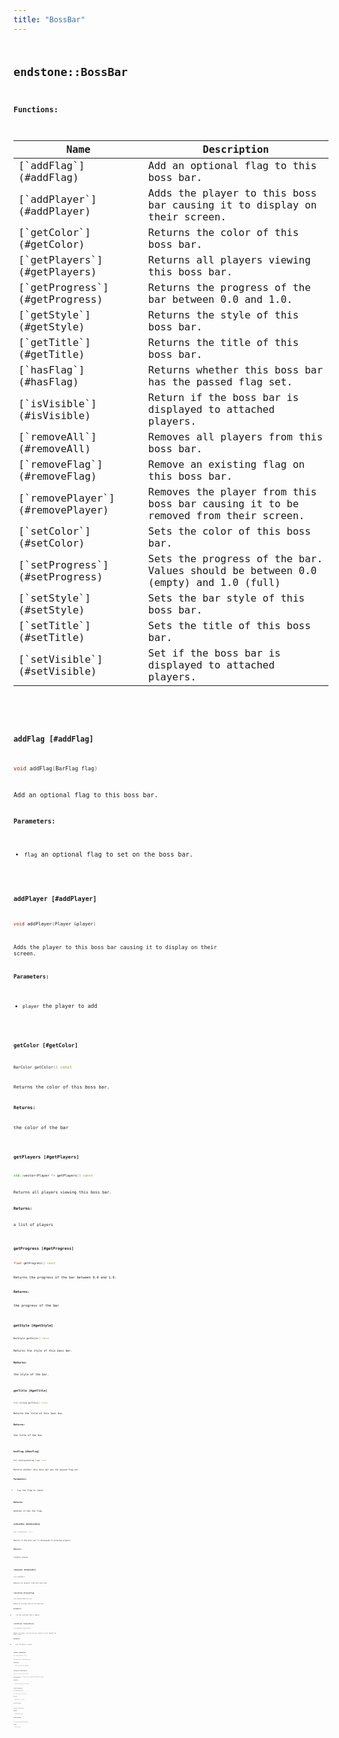 ```yaml
---
title: "BossBar"
---
```


## <code className="doc-symbol doc-symbol-class"/> endstone::BossBar

















**Functions:**

<table>
<thead>
   <tr>
      <th>Name</th>
      <th>Description</th>
   </tr>
</thead>
<tbody>
<tr key="classendstone_1_1_boss_bar_1a7620a5bbf2fe2e260ffd981ed812b233">
    <td>[`addFlag`](#addFlag)</td>
    <td>Add an optional flag to this boss bar.</td>
</tr>
<tr key="classendstone_1_1_boss_bar_1a12761830372d48958fd50bddef835170">
    <td>[`addPlayer`](#addPlayer)</td>
    <td>Adds the player to this boss bar causing it to display on their screen.</td>
</tr>
<tr key="classendstone_1_1_boss_bar_1adf1bfb4dc7ac123c729edc425c6dbf38">
    <td>[`getColor`](#getColor)</td>
    <td>Returns the color of this boss bar.</td>
</tr>
<tr key="classendstone_1_1_boss_bar_1a56def5f8e4f80164ae5d17288adc3c98">
    <td>[`getPlayers`](#getPlayers)</td>
    <td>Returns all players viewing this boss bar.</td>
</tr>
<tr key="classendstone_1_1_boss_bar_1a26fd77e91731b0d93a1053251c551cd0">
    <td>[`getProgress`](#getProgress)</td>
    <td>Returns the progress of the bar between 0.0 and 1.0.</td>
</tr>
<tr key="classendstone_1_1_boss_bar_1a12f194cb1f44f0875591c2d31a26a079">
    <td>[`getStyle`](#getStyle)</td>
    <td>Returns the style of this boss bar.</td>
</tr>
<tr key="classendstone_1_1_boss_bar_1adf79b39c307ce9a60ce97150a10da473">
    <td>[`getTitle`](#getTitle)</td>
    <td>Returns the title of this boss bar.</td>
</tr>
<tr key="classendstone_1_1_boss_bar_1a059c621a5d4bb4bd32aa1567195f6332">
    <td>[`hasFlag`](#hasFlag)</td>
    <td>Returns whether this boss bar has the passed flag set.</td>
</tr>
<tr key="classendstone_1_1_boss_bar_1a00f426146a25566319f641881318aa43">
    <td>[`isVisible`](#isVisible)</td>
    <td>Return if the boss bar is displayed to attached players.</td>
</tr>
<tr key="classendstone_1_1_boss_bar_1adb723506a074cee293e813a4409b12c2">
    <td>[`removeAll`](#removeAll)</td>
    <td>Removes all players from this boss bar.</td>
</tr>
<tr key="classendstone_1_1_boss_bar_1a1300817a31f861f6ec11094ab4d39a40">
    <td>[`removeFlag`](#removeFlag)</td>
    <td>Remove an existing flag on this boss bar.</td>
</tr>
<tr key="classendstone_1_1_boss_bar_1a5e1dfb34a264bfcbfea1af2c2a2ba578">
    <td>[`removePlayer`](#removePlayer)</td>
    <td>Removes the player from this boss bar causing it to be removed from their screen.</td>
</tr>
<tr key="classendstone_1_1_boss_bar_1a6f2954ac107a94b825740c52946f5fe1">
    <td>[`setColor`](#setColor)</td>
    <td>Sets the color of this boss bar.</td>
</tr>
<tr key="classendstone_1_1_boss_bar_1af9af318e8026186174ae0b729ab964f7">
    <td>[`setProgress`](#setProgress)</td>
    <td>Sets the progress of the bar. Values should be between 0.0 (empty) and 1.0 (full)</td>
</tr>
<tr key="classendstone_1_1_boss_bar_1ae9af39fed4792bba3635aca0b33cc364">
    <td>[`setStyle`](#setStyle)</td>
    <td>Sets the bar style of this boss bar.</td>
</tr>
<tr key="classendstone_1_1_boss_bar_1a8001b15b6c865dff7505af594854f9d6">
    <td>[`setTitle`](#setTitle)</td>
    <td>Sets the title of this boss bar.</td>
</tr>
<tr key="classendstone_1_1_boss_bar_1ac037275aadff9ea427432063ffeca138">
    <td>[`setVisible`](#setVisible)</td>
    <td>Set if the boss bar is displayed to attached players.</td>
</tr>
</tbody>
</table>

### <code className="doc-symbol doc-symbol-function"/> addFlag [#addFlag]

```cpp
void addFlag(BarFlag flag)
```

Add an optional flag to this boss bar.





**Parameters:**


* `flag` an optional flag to set on the boss bar. 




        
### <code className="doc-symbol doc-symbol-function"/> addPlayer [#addPlayer]

```cpp
void addPlayer(Player &player)
```

Adds the player to this boss bar causing it to display on their screen.





**Parameters:**


* `player` the player to add 




        
### <code className="doc-symbol doc-symbol-function"/> getColor [#getColor]

```cpp
BarColor getColor() const
```

Returns the color of this boss bar.





**Returns:**

the color of the bar 





        
### <code className="doc-symbol doc-symbol-function"/> getPlayers [#getPlayers]

```cpp
std::vector<Player *> getPlayers() const
```

Returns all players viewing this boss bar.





**Returns:**

a list of players 





        
### <code className="doc-symbol doc-symbol-function"/> getProgress [#getProgress]

```cpp
float getProgress() const
```

Returns the progress of the bar between 0.0 and 1.0.





**Returns:**

the progress of the bar 





        
### <code className="doc-symbol doc-symbol-function"/> getStyle [#getStyle]

```cpp
BarStyle getStyle() const
```

Returns the style of this boss bar.





**Returns:**

the style of the bar. 





        
### <code className="doc-symbol doc-symbol-function"/> getTitle [#getTitle]

```cpp
std::string getTitle() const
```

Returns the title of this boss bar.





**Returns:**

the title of the bar 





        
### <code className="doc-symbol doc-symbol-function"/> hasFlag [#hasFlag]

```cpp
bool hasFlag(BarFlag flag) const
```

Returns whether this boss bar has the passed flag set.





**Parameters:**


* `flag` the flag to check. 



**Returns:**

whether it has the flag. 





        
### <code className="doc-symbol doc-symbol-function"/> isVisible [#isVisible]

```cpp
bool isVisible() const
```

Return if the boss bar is displayed to attached players.





**Returns:**

visible status 





        
### <code className="doc-symbol doc-symbol-function"/> removeAll [#removeAll]

```cpp
void removeAll()
```

Removes all players from this boss bar.

### <code className="doc-symbol doc-symbol-function"/> removeFlag [#removeFlag]

```cpp
void removeFlag(BarFlag flag)
```

Remove an existing flag on this boss bar.





**Parameters:**


* `flag` the existing flag to remove. 




        
### <code className="doc-symbol doc-symbol-function"/> removePlayer [#removePlayer]

```cpp
void removePlayer(Player &player)
```

Removes the player from this boss bar causing it to be removed from their screen.





**Parameters:**


* `player` the player to remove 




        
### <code className="doc-symbol doc-symbol-function"/> setColor [#setColor]

```cpp
void setColor(BarColor color)
```

Sets the color of this boss bar.





**Parameters:**


* `color` the color of the bar 




        
### <code className="doc-symbol doc-symbol-function"/> setProgress [#setProgress]

```cpp
Result<void> setProgress(float progress)
```

Sets the progress of the bar. Values should be between 0.0 (empty) and 1.0 (full)





**Parameters:**


* `progress` the progress of the bar 




        
### <code className="doc-symbol doc-symbol-function"/> setStyle [#setStyle]

```cpp
void setStyle(BarStyle style)
```

Sets the bar style of this boss bar.





**Parameters:**


* `style` the style of the bar. 




        
### <code className="doc-symbol doc-symbol-function"/> setTitle [#setTitle]

```cpp
void setTitle(std::string title)
```

Sets the title of this boss bar.





**Parameters:**


* `title` the title of the bar 




        
### <code className="doc-symbol doc-symbol-function"/> setVisible [#setVisible]

```cpp
void setVisible(bool visible)
```

Set if the boss bar is displayed to attached players.





**Parameters:**


* `visible` visible status 




        